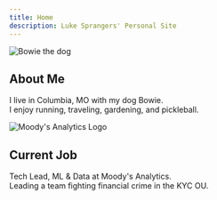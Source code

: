 ```yaml
---
title: Home
description: Luke Sprangers' Personal Site
---
```



<div className={styles.profileSection}>
  <div className={styles.profileBubble}>
    <img src="/img/bowie.jpg" alt="Bowie the dog" className={styles.profileImg} />
    <h2>About Me</h2>
    <p>
      I live in Columbia, MO with my dog Bowie.<br/>
      I enjoy running, traveling, gardening, and pickleball.
    </p>
  </div>
  <div className={styles.profileBubble}>
    <img src="/img/ma_logo.png" alt="Moody's Analytics Logo" className={styles.profileLogoImg} />
    <h2>Current Job</h2>
    <p>
      Tech Lead, ML & Data at Moody's Analytics.<br/>
      Leading a team fighting financial crime in the KYC OU.
    </p>
  </div>
</div>

